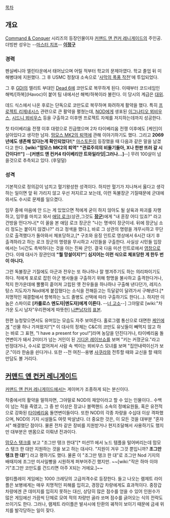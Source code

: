 [[목차]]
== 개요 ==
[[Command & Conquer]] 시리즈의 등장인물이자 [[커맨드 앤 컨커 레니게이드]]의 주인공. 더빙판 성우는 --[[마스터 치프]]-- '''[[이정구]]'''

=== 경력 ===
펜실베니아 엘린타운에서 태어났으며 어릴 적부터 학교의 문제아였다. 학교 졸업 뒤 미 해병대에 지원했다. 그 후 USMC 정찰대 소속으로 '[[걸프전|사막의 폭풍 작전]]'에 투입되었다.

그 후 [[GDI]]의 엘리트 부대인 [[Dead 6]]에 코만도로 복무하게 된다. 이때부터 코드네임인 해벅/[하복](Havoc)이 붙어 팀 내에서선 해벅/하복이라 불린다. 이 당시의 계급은 [[대위]].

데드 식스에서 나온 후로는 단독으로 코만도로 복무하며 화려하게 활약을 했다. 특히 [[프로젝트 리제네시스]] 관련으로 큰 활약을 펼쳤는데, [[NOD]]에게 생포된 [[이그나티오 뫼비우스]], [[시드니 뫼비우스]] 등을 구출하고 이후엔 프로젝트 자체를 저지하는데까지 성공한다.

첫 타이베리움 전쟁 이후 대령으로 진급했으며 2차 타이베리움 전쟁 이후에도 [케인]이 살아있다고 생각한 남자. [[맘모스 MK2의 퇴역]]에 관해 이야기하기도 했다. 그리고 '''2069년에도 생존해 있다는게 확인되었다!'''[* [[마스토돈]]이 등장했을 때 다음과 같은 말을 남겼다고 한다. '''[wiki:"맘모스 MK2의 퇴역" "관료주의의 비둘기들아, X나 한판 뜨러 갈 시간이다!!"]''' --'''[커맨드 앤 컨커4 타이베리안 트와일라잇|그러나…]'''--] 무려 100살이 넘을것으로 추측되고 있다. (후덜덜) 

=== 성격 ===
기본적으로 정의감이 넘치고 혈기왕성한 성격이다. 하지만 혈기가 지나쳐서 옳다고 생각하는 일이면 앞 뒤 가리지 않고 우선 저지르고 보는데, 이런 독불장군 기질때문에 군대에 와서도 수시로 문제를 일으켰다. 

임무 중에 마음에 안 드는 게 있었으면 적에게 굳이 하지 않아도 될 살육과 파괴를 자행하고, 임무를 마치고 와서 [[애덤 로크]](상관,그것도 '''[[장군]]''')에게 "내 훈장 어디 있죠?" 라고 건방을 떤다거나[* 이 꼴을 본 애덤 로크 장군은 "나는 명색이 장군이네. 뒤에 장군님 소리 정도는 붙이지 않겠나?" 라고 정색을 했다.], 바로 그 상관의 명령을 개무시하고 무단으로 출격했다가 돌아와서 체포당하고,[* 구조와 응징 인트로 영상에서 6시간 대기 후 출격하라고 하는 로크 장군의 명령을 무시하고 시민들을 구출한다. 사실상 시민들 입장에서는 1시간도 촉박하다는 것을 아는 진짜 군인. 결국  다음 미션 인트로에서 [[영창]]으로 간다. 이때 대사가 장관인데 '''"뭘 망설이지?"'''] '''심지어는 이런 식으로 체포당한 게 한두 번이 아니다.''' 

그런 독불장군 기질에도 아군과 전우는 또 하나하나 잘 챙겨주기도 하는 의리파이기도 하다. 적에게 포로로 잡힌 아군 병사들을 구출하기 위해 항명을 불사하고 출격한다거나, 적지 한가운데에 뿔뿔히 흩어져 고립된 옛 전우들을 하나하나 구출해 낸다던가, 레지스탕스 지도자가 Nod에게 붙잡혔다는 소식을 전해듣고는 득달같이 달려가서 구해낸다.[* 치명적인 재결합에서 항복하는 노드 졸병도 선택에 따라 구출하기도 한다(…). 하지만 이 놈은 스파이로 '''[카를로스 멘도자|멘도자]에게 이른다.''' --[[너 고소]]--] 그야말로 [wiki:"차가운 도시 남자"우리편에게 따뜻한] [[나쁜남자]]의 [[표본]].

한편 능청맞으면서도 유머있는 모습도 자주 보여준다. 홀로그램 통신으로 대면한 [[케인]]에게 "선물 하나 가져왔지!"[* 이 대사의 정체는 C&C의 코만도 유닛들이 빼먹지 않고 하는 바로 그 표현, "I have a present for you!"]라며 농담을 던진다거나, 타이베리움 돌연변이가 돼서 2미터가 넘는 거인이 된 [[기디온 레이브쇼]]를 보며 "키는 커졌군요."라고 빈정대거나, 수시로 없어져서 사람 속 썩이는 뫼비우스 모녀를 보며 "집안내력이신가 보군."이라 한숨을 쉰다거나. 또한 --전 여친--용병 [[사쿠라 오바타|사쿠라]]와 전투할 때와 교신을 할 때의 만담도 볼 거리다.

== [[커맨드 앤 컨커 레니게이드]] ==
[[커맨드 앤 컨커 레니게이드]]에서는 게이머가 조종하게 되는 분신이다. 

작중에서의 활약을 말하자면, 그야말로 NOD의 재앙이라고 할 수 있는 인물이다.. 수백이 넘는 적을 죽였고, 그 중 반 이상은 장교나 블랙핸드 소속의 정예요원들, 혹은 유전적으로 강화된 [[타이베리움]] 돌연변이들이다. 또한 NOD의 각종 차량을 수십대 이상 격파했으며, NOD의 기지 시설들도 여럿 박살냈다. 더 중요한 것은, 이 모든 것을 대부분 "혼자서" 해결했단 점이다. 물론 전차 같은 장비를 지원받거나 현지조달해서 사용하기도 했지만 대부분은 맨몸으로 이뤄낸 전과이다.

[[맘모스 탱크]]를 보고 "조그만 탱크 한대"[* 미션11 에서 노드 템플을 털어버리는데 맘모스 탱크 한 대만 지원하는 것을 보고 하는 대사다. "지원이 겨우 그것 뿐입니까? '''조그만 탱크 한 대!'''"] 라고 평하기도 했다. 물론 이 "조그만 탱크 한 대"로 조그만 Nod 기지의 배때지에 조그만 미사일빵을 시원하게 퍼부어주긴 했지만. ~~[wiki:"작은 하마 이야기"조그만 코만도를 건드리면 아주 X되는 거에요.]~~

멀티플레이 게임에는 1000 크레딧의 고급저격수로 등장한다. 들고 나오는 램제트 라이플은 보병에게는 매우 치명적인 피해를 입히고, 경장갑 차량에게도 효과적이다. 중장갑 차량에겐 큰 데미지를 입히지 못하는 대신, 상당히 많은 점수를 얻을 수 있어 인원수가 많은 게임에선 가끔씩 단체로 모여 적의 차량만 골라 쏘며 점수를 긁어오는 식의 전략도 쓰이기도 한다. 그러나, 램제트 라이플은 발사시에 탄환의 궤적이 보이기 때문에 금새 위치를 발각당하는 일이 잦다.
